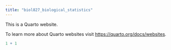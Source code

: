 ```yaml
---
title: "biol827_biological_statistics"
---
```


This is a Quarto website.

To learn more about Quarto websites visit <https://quarto.org/docs/websites>.

```r
1 + 1
```
